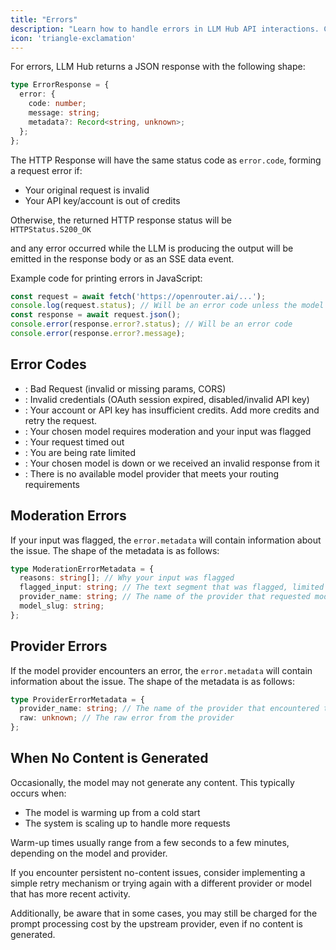 ```yaml
---
title: "Errors"
description: "Learn how to handle errors in LLM Hub API interactions. Comprehensive guide to error codes, messages, and best practices for error handling."
icon: 'triangle-exclamation'
---
```


For errors, LLM Hub returns a JSON response with the following shape:

```typescript
type ErrorResponse = {
  error: {
    code: number;
    message: string;
    metadata?: Record<string, unknown>;
  };
};
```

The HTTP Response will have the same status code as `error.code`, forming a request error if:

- Your original request is invalid
- Your API key/account is out of credits

Otherwise, the returned HTTP response status will be <code>
HTTPStatus.S200_OK</code>

and any error occurred while the LLM is producing the output will be emitted in the response body or as an SSE data event.

Example code for printing errors in JavaScript:

```typescript
const request = await fetch('https://openrouter.ai/...');
console.log(request.status); // Will be an error code unless the model started processing your request
const response = await request.json();
console.error(response.error?.status); // Will be an error code
console.error(response.error?.message);
```

## Error Codes

- : Bad Request (invalid or missing params, CORS)
- : Invalid credentials (OAuth session expired, disabled/invalid API key)
- : Your account or API key has insufficient credits. Add more credits and retry the request.
- : Your chosen model requires moderation and your input was flagged
- : Your request timed out
- : You are being rate limited
- : Your chosen model is down or we received an invalid response from it
- : There is no available model provider that meets your routing requirements

## Moderation Errors

If your input was flagged, the `error.metadata` will contain information about the issue. The shape of the metadata is as follows:

```typescript
type ModerationErrorMetadata = {
  reasons: string[]; // Why your input was flagged
  flagged_input: string; // The text segment that was flagged, limited to 100 characters. If the flagged input is longer than 100 characters, it will be truncated in the middle and replaced with ...
  provider_name: string; // The name of the provider that requested moderation
  model_slug: string;
};
```

## Provider Errors

If the model provider encounters an error, the `error.metadata` will contain information about the issue. The shape of the metadata is as follows:

```typescript
type ProviderErrorMetadata = {
  provider_name: string; // The name of the provider that encountered the error
  raw: unknown; // The raw error from the provider
};
```

## When No Content is Generated

Occasionally, the model may not generate any content. This typically occurs when:

- The model is warming up from a cold start
- The system is scaling up to handle more requests

Warm-up times usually range from a few seconds to a few minutes, depending on the model and provider.

If you encounter persistent no-content issues, consider implementing a simple retry mechanism or trying again with a different provider or model that has more recent activity.

Additionally, be aware that in some cases, you may still be charged for the prompt processing cost by the upstream provider, even if no content is generated.